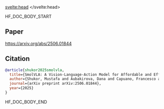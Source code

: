 <script lang="ts">
let fw: "pt" | "tf" = "pt";
onMount(() => {
    const urlParams = new URLSearchParams(window.location.search);
    fw = urlParams.get("fw") || "pt";
});
</script>
<svelte:head>
  <meta name="hf:doc:metadata" content={metadata} >
</svelte:head>

<!--HF DOCBUILD BODY START-->

HF_DOC_BODY_START

## Paper

https://arxiv.org/abs/2506.01844

## Citation

```bibtex
@article{shukor2025smolvla,
  title={SmolVLA: A Vision-Language-Action Model for Affordable and Efficient Robotics},
  author={Shukor, Mustafa and Aubakirova, Dana and Capuano, Francesco and Kooijmans, Pepijn and Palma, Steven and Zouitine, Adil and Aractingi, Michel and Pascal, Caroline and Russi, Martino and Marafioti, Andres and Alibert, Simon and Cord, Matthieu and Wolf, Thomas and Cadene, Remi},
  journal={arXiv preprint arXiv:2506.01844},
  year={2025}
}
```


<!--HF DOCBUILD BODY END-->

HF_DOC_BODY_END

